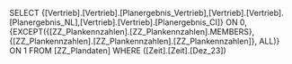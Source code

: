 SELECT {[Vertrieb].[Vertrieb].[Planergebnis_Vertrieb],[Vertrieb].[Vertrieb].[Planergebnis_NL],[Vertrieb].[Vertrieb].[Planergebnis_CI]} ON 0, {EXCEPT({[ZZ_Plankennzahlen].[ZZ_Plankennzahlen].MEMBERS}, {[ZZ_Plankennzahlen].[ZZ_Plankennzahlen].[ZZ_Plankennzahlen]}, ALL)} ON 1 FROM [ZZ_Plandaten] WHERE ([Zeit].[Zeit].[Dez_23])